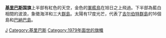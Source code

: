 
{{Infobox flag
|Name = {{flag|Kiribati}}
|Image = Flag of Kiribati.svg
|Use = 111111
|Proportion = 1:2
|Adoption =1979年7月12日
|Design = 
| Image2 = Flag of the Gilbert and Ellice Islands (1937–1976).svg
| Use2 = 111111
| Proportion2 = 1:2
| Adoption2 = 1937年5月-1976年
| Design2 =
}}
'''[[基里巴斯|基里巴斯]]国旗'''上半部有紅色的天空，金色的[[軍艦鳥|軍艦鳥]]在旭日之上飛過。下半部為藍白相間的波浪，象徵海洋和三大[[群島|群島]]。太陽有17度光芒，代表了[[吉尔伯特群島|吉尔伯特群島]]的16個島和[[巴納巴島|巴納巴島]]。
{{大洋洲題目|旗帜}}

[[Category:国旗|J]]
[[Category:基里巴斯|Category:基里巴斯]]
[[Category:1979年面世的旗幟|Category:1979年面世的旗幟]]
